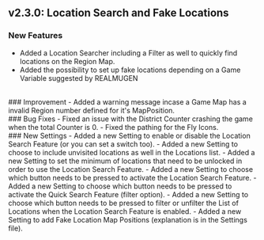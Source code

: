 ## v2.3.0: Location Search and Fake Locations
### New Features 
- Added a Location Searcher including a Filter as well to quickly find locations on the Region Map.
- Added the possibility to set up fake locations depending on a Game Variable suggested by REALMUGEN
<br/>
### Improvement
- Added a warning message incase a Game Map has a invalid Region number defined for it's MapPosition.
<br/>
### Bug Fixes
- Fixed an issue with the District Counter crashing the game when the total Counter is 0.
- Fixed the pathing for the Fly Icons.
<br/>
### New Settings
- Added a new Setting to enable or disable the Location Search Feature (or you can set a switch too).
- Added a new Setting to choose to include unvisited locations as well in the Locations list.
- Added a new Setting to set the minimum of locations that need to be unlocked in order to use the Location Search Feature.
- Added a new Setting to choose which button needs to be pressed to activate the Location Search Feature.
- Added a new Setting to choose which button needs to be pressed to activate the Quick Search Feature (filter option).
- Added a new Setting to choose which button needs to be pressed to filter or unfilter the List of Locations when the Location Search Feature is enabled.
- Added a new Setting to add Fake Location Map Positions (explanation is in the Settings file).
<br/>